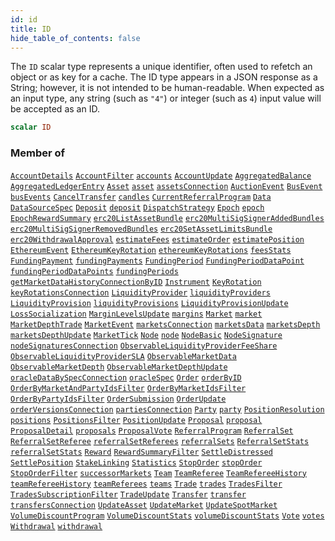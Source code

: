 ```yaml
---
id: id
title: ID
hide_table_of_contents: false
---
```








The `ID` scalar type represents a unique identifier, often used to refetch an object or as key for a cache. The ID type appears in a JSON response as a String; however, it is not intended to be human-readable. When expected as an input type, any string (such as `"4"`) or integer (such as `4`) input value will be accepted as an ID.

```graphql
scalar ID
```




### Member of

[`AccountDetails`](/testnet/api/graphql/objects/account-details)  <Badge class="secondary" text="object"/><Bullet />[`AccountFilter`](/testnet/api/graphql/inputs/account-filter)  <Badge class="secondary" text="input"/><Bullet />[`accounts`](/testnet/api/graphql/subscriptions/accounts)  <Badge class="secondary" text="subscription"/><Bullet />[`AccountUpdate`](/testnet/api/graphql/objects/account-update)  <Badge class="secondary" text="object"/><Bullet />[`AggregatedBalance`](/testnet/api/graphql/objects/aggregated-balance)  <Badge class="secondary" text="object"/><Bullet />[`AggregatedLedgerEntry`](/testnet/api/graphql/objects/aggregated-ledger-entry)  <Badge class="secondary" text="object"/><Bullet />[`Asset`](/testnet/api/graphql/objects/asset)  <Badge class="secondary" text="object"/><Bullet />[`asset`](/testnet/api/graphql/queries/asset)  <Badge class="secondary" text="query"/><Bullet />[`assetsConnection`](/testnet/api/graphql/queries/assets-connection)  <Badge class="secondary" text="query"/><Bullet />[`AuctionEvent`](/testnet/api/graphql/objects/auction-event)  <Badge class="secondary" text="object"/><Bullet />[`BusEvent`](/testnet/api/graphql/objects/bus-event)  <Badge class="secondary" text="object"/><Bullet />[`busEvents`](/testnet/api/graphql/subscriptions/bus-events)  <Badge class="secondary" text="subscription"/><Bullet />[`CancelTransfer`](/testnet/api/graphql/objects/cancel-transfer)  <Badge class="secondary" text="object"/><Bullet />[`candles`](/testnet/api/graphql/subscriptions/candles)  <Badge class="secondary" text="subscription"/><Bullet />[`CurrentReferralProgram`](/testnet/api/graphql/objects/current-referral-program)  <Badge class="secondary" text="object"/><Bullet />[`Data`](/testnet/api/graphql/objects/data)  <Badge class="secondary" text="object"/><Bullet />[`DataSourceSpec`](/testnet/api/graphql/objects/data-source-spec)  <Badge class="secondary" text="object"/><Bullet />[`Deposit`](/testnet/api/graphql/objects/deposit)  <Badge class="secondary" text="object"/><Bullet />[`deposit`](/testnet/api/graphql/queries/deposit)  <Badge class="secondary" text="query"/><Bullet />[`DispatchStrategy`](/testnet/api/graphql/objects/dispatch-strategy)  <Badge class="secondary" text="object"/><Bullet />[`Epoch`](/testnet/api/graphql/objects/epoch)  <Badge class="secondary" text="object"/><Bullet />[`epoch`](/testnet/api/graphql/queries/epoch)  <Badge class="secondary" text="query"/><Bullet />[`EpochRewardSummary`](/testnet/api/graphql/objects/epoch-reward-summary)  <Badge class="secondary" text="object"/><Bullet />[`erc20ListAssetBundle`](/testnet/api/graphql/queries/erc-20-list-asset-bundle)  <Badge class="secondary" text="query"/><Bullet />[`erc20MultiSigSignerAddedBundles`](/testnet/api/graphql/queries/erc-20-multi-sig-signer-added-bundles)  <Badge class="secondary" text="query"/><Bullet />[`erc20MultiSigSignerRemovedBundles`](/testnet/api/graphql/queries/erc-20-multi-sig-signer-removed-bundles)  <Badge class="secondary" text="query"/><Bullet />[`erc20SetAssetLimitsBundle`](/testnet/api/graphql/queries/erc-20-set-asset-limits-bundle)  <Badge class="secondary" text="query"/><Bullet />[`erc20WithdrawalApproval`](/testnet/api/graphql/queries/erc-20-withdrawal-approval)  <Badge class="secondary" text="query"/><Bullet />[`estimateFees`](/testnet/api/graphql/queries/estimate-fees)  <Badge class="secondary" text="query"/><Bullet />[`estimateOrder`](/testnet/api/graphql/queries/estimate-order)  <Badge class="secondary" text="query"/><Bullet />[`estimatePosition`](/testnet/api/graphql/queries/estimate-position)  <Badge class="secondary" text="query"/><Bullet />[`EthereumEvent`](/testnet/api/graphql/objects/ethereum-event)  <Badge class="secondary" text="object"/><Bullet />[`EthereumKeyRotation`](/testnet/api/graphql/objects/ethereum-key-rotation)  <Badge class="secondary" text="object"/><Bullet />[`ethereumKeyRotations`](/testnet/api/graphql/queries/ethereum-key-rotations)  <Badge class="secondary" text="query"/><Bullet />[`feesStats`](/testnet/api/graphql/queries/fees-stats)  <Badge class="secondary" text="query"/><Bullet />[`FundingPayment`](/testnet/api/graphql/objects/funding-payment)  <Badge class="secondary" text="object"/><Bullet />[`fundingPayments`](/testnet/api/graphql/queries/funding-payments)  <Badge class="secondary" text="query"/><Bullet />[`FundingPeriod`](/testnet/api/graphql/objects/funding-period)  <Badge class="secondary" text="object"/><Bullet />[`FundingPeriodDataPoint`](/testnet/api/graphql/objects/funding-period-data-point)  <Badge class="secondary" text="object"/><Bullet />[`fundingPeriodDataPoints`](/testnet/api/graphql/queries/funding-period-data-points)  <Badge class="secondary" text="query"/><Bullet />[`fundingPeriods`](/testnet/api/graphql/queries/funding-periods)  <Badge class="secondary" text="query"/><Bullet />[`getMarketDataHistoryConnectionByID`](/testnet/api/graphql/queries/get-market-data-history-connection-by-id)  <Badge class="secondary" text="query"/><Bullet />[`Instrument`](/testnet/api/graphql/objects/instrument)  <Badge class="secondary" text="object"/><Bullet />[`KeyRotation`](/testnet/api/graphql/objects/key-rotation)  <Badge class="secondary" text="object"/><Bullet />[`keyRotationsConnection`](/testnet/api/graphql/queries/key-rotations-connection)  <Badge class="secondary" text="query"/><Bullet />[`LiquidityProvider`](/testnet/api/graphql/objects/liquidity-provider)  <Badge class="secondary" text="object"/><Bullet />[`liquidityProviders`](/testnet/api/graphql/queries/liquidity-providers)  <Badge class="secondary" text="query"/><Bullet />[`LiquidityProvision`](/testnet/api/graphql/objects/liquidity-provision)  <Badge class="secondary" text="object"/><Bullet />[`liquidityProvisions`](/testnet/api/graphql/subscriptions/liquidity-provisions)  <Badge class="secondary" text="subscription"/><Bullet />[`LiquidityProvisionUpdate`](/testnet/api/graphql/objects/liquidity-provision-update)  <Badge class="secondary" text="object"/><Bullet />[`LossSocialization`](/testnet/api/graphql/objects/loss-socialization)  <Badge class="secondary" text="object"/><Bullet />[`MarginLevelsUpdate`](/testnet/api/graphql/objects/margin-levels-update)  <Badge class="secondary" text="object"/><Bullet />[`margins`](/testnet/api/graphql/subscriptions/margins)  <Badge class="secondary" text="subscription"/><Bullet />[`Market`](/testnet/api/graphql/objects/market)  <Badge class="secondary" text="object"/><Bullet />[`market`](/testnet/api/graphql/queries/market)  <Badge class="secondary" text="query"/><Bullet />[`MarketDepthTrade`](/testnet/api/graphql/objects/market-depth-trade)  <Badge class="secondary" text="object"/><Bullet />[`MarketEvent`](/testnet/api/graphql/objects/market-event)  <Badge class="secondary" text="object"/><Bullet />[`marketsConnection`](/testnet/api/graphql/queries/markets-connection)  <Badge class="secondary" text="query"/><Bullet />[`marketsData`](/testnet/api/graphql/subscriptions/markets-data)  <Badge class="secondary" text="subscription"/><Bullet />[`marketsDepth`](/testnet/api/graphql/subscriptions/markets-depth)  <Badge class="secondary" text="subscription"/><Bullet />[`marketsDepthUpdate`](/testnet/api/graphql/subscriptions/markets-depth-update)  <Badge class="secondary" text="subscription"/><Bullet />[`MarketTick`](/testnet/api/graphql/objects/market-tick)  <Badge class="secondary" text="object"/><Bullet />[`Node`](/testnet/api/graphql/objects/node)  <Badge class="secondary" text="object"/><Bullet />[`node`](/testnet/api/graphql/queries/node)  <Badge class="secondary" text="query"/><Bullet />[`NodeBasic`](/testnet/api/graphql/objects/node-basic)  <Badge class="secondary" text="object"/><Bullet />[`NodeSignature`](/testnet/api/graphql/objects/node-signature)  <Badge class="secondary" text="object"/><Bullet />[`nodeSignaturesConnection`](/testnet/api/graphql/queries/node-signatures-connection)  <Badge class="secondary" text="query"/><Bullet />[`ObservableLiquidityProviderFeeShare`](/testnet/api/graphql/objects/observable-liquidity-provider-fee-share)  <Badge class="secondary" text="object"/><Bullet />[`ObservableLiquidityProviderSLA`](/testnet/api/graphql/objects/observable-liquidity-provider-sla)  <Badge class="secondary" text="object"/><Bullet />[`ObservableMarketData`](/testnet/api/graphql/objects/observable-market-data)  <Badge class="secondary" text="object"/><Bullet />[`ObservableMarketDepth`](/testnet/api/graphql/objects/observable-market-depth)  <Badge class="secondary" text="object"/><Bullet />[`ObservableMarketDepthUpdate`](/testnet/api/graphql/objects/observable-market-depth-update)  <Badge class="secondary" text="object"/><Bullet />[`oracleDataBySpecConnection`](/testnet/api/graphql/queries/oracle-data-by-spec-connection)  <Badge class="secondary" text="query"/><Bullet />[`oracleSpec`](/testnet/api/graphql/queries/oracle-spec)  <Badge class="secondary" text="query"/><Bullet />[`Order`](/testnet/api/graphql/objects/order)  <Badge class="secondary" text="object"/><Bullet />[`orderByID`](/testnet/api/graphql/queries/order-by-id)  <Badge class="secondary" text="query"/><Bullet />[`OrderByMarketAndPartyIdsFilter`](/testnet/api/graphql/inputs/order-by-market-and-party-ids-filter)  <Badge class="secondary" text="input"/><Bullet />[`OrderByMarketIdsFilter`](/testnet/api/graphql/inputs/order-by-market-ids-filter)  <Badge class="secondary" text="input"/><Bullet />[`OrderByPartyIdsFilter`](/testnet/api/graphql/inputs/order-by-party-ids-filter)  <Badge class="secondary" text="input"/><Bullet />[`OrderSubmission`](/testnet/api/graphql/objects/order-submission)  <Badge class="secondary" text="object"/><Bullet />[`OrderUpdate`](/testnet/api/graphql/objects/order-update)  <Badge class="secondary" text="object"/><Bullet />[`orderVersionsConnection`](/testnet/api/graphql/queries/order-versions-connection)  <Badge class="secondary" text="query"/><Bullet />[`partiesConnection`](/testnet/api/graphql/queries/parties-connection)  <Badge class="secondary" text="query"/><Bullet />[`Party`](/testnet/api/graphql/objects/party)  <Badge class="secondary" text="object"/><Bullet />[`party`](/testnet/api/graphql/queries/party)  <Badge class="secondary" text="query"/><Bullet />[`PositionResolution`](/testnet/api/graphql/objects/position-resolution)  <Badge class="secondary" text="object"/><Bullet />[`positions`](/testnet/api/graphql/subscriptions/positions)  <Badge class="secondary" text="subscription"/><Bullet />[`PositionsFilter`](/testnet/api/graphql/inputs/positions-filter)  <Badge class="secondary" text="input"/><Bullet />[`PositionUpdate`](/testnet/api/graphql/objects/position-update)  <Badge class="secondary" text="object"/><Bullet />[`Proposal`](/testnet/api/graphql/objects/proposal)  <Badge class="secondary" text="object"/><Bullet />[`proposal`](/testnet/api/graphql/queries/proposal)  <Badge class="secondary" text="query"/><Bullet />[`ProposalDetail`](/testnet/api/graphql/objects/proposal-detail)  <Badge class="secondary" text="object"/><Bullet />[`proposals`](/testnet/api/graphql/subscriptions/proposals)  <Badge class="secondary" text="subscription"/><Bullet />[`ProposalVote`](/testnet/api/graphql/objects/proposal-vote)  <Badge class="secondary" text="object"/><Bullet />[`ReferralProgram`](/testnet/api/graphql/objects/referral-program)  <Badge class="secondary" text="object"/><Bullet />[`ReferralSet`](/testnet/api/graphql/objects/referral-set)  <Badge class="secondary" text="object"/><Bullet />[`ReferralSetReferee`](/testnet/api/graphql/objects/referral-set-referee)  <Badge class="secondary" text="object"/><Bullet />[`referralSetReferees`](/testnet/api/graphql/queries/referral-set-referees)  <Badge class="secondary" text="query"/><Bullet />[`referralSets`](/testnet/api/graphql/queries/referral-sets)  <Badge class="secondary" text="query"/><Bullet />[`ReferralSetStats`](/testnet/api/graphql/objects/referral-set-stats)  <Badge class="secondary" text="object"/><Bullet />[`referralSetStats`](/testnet/api/graphql/queries/referral-set-stats)  <Badge class="secondary" text="query"/><Bullet />[`Reward`](/testnet/api/graphql/objects/reward)  <Badge class="secondary" text="object"/><Bullet />[`RewardSummaryFilter`](/testnet/api/graphql/inputs/reward-summary-filter)  <Badge class="secondary" text="input"/><Bullet />[`SettleDistressed`](/testnet/api/graphql/objects/settle-distressed)  <Badge class="secondary" text="object"/><Bullet />[`SettlePosition`](/testnet/api/graphql/objects/settle-position)  <Badge class="secondary" text="object"/><Bullet />[`StakeLinking`](/testnet/api/graphql/objects/stake-linking)  <Badge class="secondary" text="object"/><Bullet />[`Statistics`](/testnet/api/graphql/objects/statistics)  <Badge class="secondary" text="object"/><Bullet />[`StopOrder`](/testnet/api/graphql/objects/stop-order)  <Badge class="secondary" text="object"/><Bullet />[`stopOrder`](/testnet/api/graphql/queries/stop-order)  <Badge class="secondary" text="query"/><Bullet />[`StopOrderFilter`](/testnet/api/graphql/inputs/stop-order-filter)  <Badge class="secondary" text="input"/><Bullet />[`successorMarkets`](/testnet/api/graphql/queries/successor-markets)  <Badge class="secondary" text="query"/><Bullet />[`Team`](/testnet/api/graphql/objects/team)  <Badge class="secondary" text="object"/><Bullet />[`TeamReferee`](/testnet/api/graphql/objects/team-referee)  <Badge class="secondary" text="object"/><Bullet />[`TeamRefereeHistory`](/testnet/api/graphql/objects/team-referee-history)  <Badge class="secondary" text="object"/><Bullet />[`teamRefereeHistory`](/testnet/api/graphql/queries/team-referee-history)  <Badge class="secondary" text="query"/><Bullet />[`teamReferees`](/testnet/api/graphql/queries/team-referees)  <Badge class="secondary" text="query"/><Bullet />[`teams`](/testnet/api/graphql/queries/teams)  <Badge class="secondary" text="query"/><Bullet />[`Trade`](/testnet/api/graphql/objects/trade)  <Badge class="secondary" text="object"/><Bullet />[`trades`](/testnet/api/graphql/subscriptions/trades)  <Badge class="secondary" text="subscription"/><Bullet />[`TradesFilter`](/testnet/api/graphql/inputs/trades-filter)  <Badge class="secondary" text="input"/><Bullet />[`TradesSubscriptionFilter`](/testnet/api/graphql/inputs/trades-subscription-filter)  <Badge class="secondary" text="input"/><Bullet />[`TradeUpdate`](/testnet/api/graphql/objects/trade-update)  <Badge class="secondary" text="object"/><Bullet />[`Transfer`](/testnet/api/graphql/objects/transfer)  <Badge class="secondary" text="object"/><Bullet />[`transfer`](/testnet/api/graphql/queries/transfer)  <Badge class="secondary" text="query"/><Bullet />[`transfersConnection`](/testnet/api/graphql/queries/transfers-connection)  <Badge class="secondary" text="query"/><Bullet />[`UpdateAsset`](/testnet/api/graphql/objects/update-asset)  <Badge class="secondary" text="object"/><Bullet />[`UpdateMarket`](/testnet/api/graphql/objects/update-market)  <Badge class="secondary" text="object"/><Bullet />[`UpdateSpotMarket`](/testnet/api/graphql/objects/update-spot-market)  <Badge class="secondary" text="object"/><Bullet />[`VolumeDiscountProgram`](/testnet/api/graphql/objects/volume-discount-program)  <Badge class="secondary" text="object"/><Bullet />[`VolumeDiscountStats`](/testnet/api/graphql/objects/volume-discount-stats)  <Badge class="secondary" text="object"/><Bullet />[`volumeDiscountStats`](/testnet/api/graphql/queries/volume-discount-stats)  <Badge class="secondary" text="query"/><Bullet />[`Vote`](/testnet/api/graphql/objects/vote)  <Badge class="secondary" text="object"/><Bullet />[`votes`](/testnet/api/graphql/subscriptions/votes)  <Badge class="secondary" text="subscription"/><Bullet />[`Withdrawal`](/testnet/api/graphql/objects/withdrawal)  <Badge class="secondary" text="object"/><Bullet />[`withdrawal`](/testnet/api/graphql/queries/withdrawal)  <Badge class="secondary" text="query"/>



